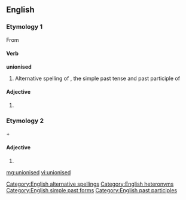 ==English==
===Etymology 1===
From {{term|unionize}}

====Verb====
'''unionised'''

# Alternative spelling of {{term|unionized}}, the simple past tense and past participle of {{term|unionise}}

====Adjective====
{{en-adj}}

# {{alternative spelling of|[[unionized]]}}

===Etymology 2===
{{term|un-}} + {{term|ionized}}

====Adjective====
{{en-adj}}

# {{alternative spelling of|[[unionized]]}}

[[Category:English alternative spellings]]
[[Category:English heteronyms]]
[[Category:English simple past forms]]
[[Category:English past participles]]

[[mg:unionised]]
[[vi:unionised]]